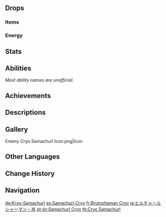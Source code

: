 {{Enemy Infobox
|image    = Enemy Cryo Samachurl.png
|dmgtype  = Physical
|dmgtype2 = Cryo
|weakpoint = yes
|family   = Hilichurls
|group    = Samachurls
|type     = Common Enemies
|location = [[Dragonspine]]
}}
{{Enemy Intro}}

==Drops==
===Items===
{{Drops Table|type=Samachurls}}

===Energy===
{{Energy Drops
|type  = Cryo
|hp1   = 60
|p1    = 1
|hp2   = 0
|p2    = 1
}}

==Stats==
{{Enemy Stats
|cryo_res     = 50%
|hp_type      = 1
|hp_ratio     = 1
|atk_ratio    = 4
}}

==Abilities==
''Most ability names are unofficial.''
{{Enemy Attacks
|name_1 = Icicle Spikes
|desc_1 = Summons icicles that spike from the ground at the player's location, dealing '''50% ATK''' as {{Color|Cryo DMG}}. Also leaves behind a frozen patch of ground that deals '''15% ATK''' as {{Color|Cryo DoT}} to players that step on it.
|name_2 = Ice Pillars
|desc_2 = Summons pillars below itself and any nearby Samachurls, [[Hilichurl Shooters]], and [[Abyss Mages]], giving them a higher ground to attack. The pillars also periodically release blasts around it, dealing '''15% ATK''' as {{Color|Cryo DMG}}. The pillars are Cryo objects and are weakest to Pyro. Defeating the Samachurl will also destroy all its summoned pillars.
{{Elemental Shield Data|Cryo|12|Ice Pillar}}
|caption_2 = Creation
|file_2_2 = Cryo Samachurl Ice Pillars Blast
|caption_2_2 = Blast
|name_3 = Staff Strike
|desc_3 = If the player is within melee range, swings its staff at the player, dealing '''100% ATK''' as {{Color|Physical DMG}} and knocking the player back. The Samachurl also falls in the process due to the staff's weight. The Samachurl will not perform this attack while it is on top of a pillar.
}}

==Achievements==
{{Achievement Topic Table|topic=Cryo Samachurl}}

==Descriptions==
{{Description|A wizened, mumbling hilichurl, one that calls upon the bite of Cryo.<br>Hilichurls especially gifted in commanding the elements who often reach the zenith of their skill in their twilight years. These shamans remember the frosty chants and are even more skilled in the art of using them to entrap their foes.|[[Archive]]}}

==Gallery==
<gallery>
Enemy Cryo Samachurl Icon.png|Icon
</gallery>

==Other Languages==
{{Other Languages
|en      = Cryo Samachurl
|zhs     = 冰丘丘萨满
|zhs_rm  = Bīng Qiūqiū Sàmǎn
|zht     = 冰丘丘薩滿
|zht_rm  = Bīng Qiūqiū Sàmǎn
|zh_tl   = {{Lex|Cryo|zh}} Hilichurl Shaman
|ja      = ヒルチャールシャーマン・氷
|ja_rm   = Hiruchaaru Shaaman - Koori
|ja_tl   = Hilichurl Shaman: {{Lex|Cryo|ja}}
|ko      = 얼음 츄츄 샤먼
|ko_tl   = {{Lex|Cryo|ko}} Hilichurl Shaman
|es      = Samachurl Cryo
|es_tl   = Cryo Samachurl
|fr      = Brutoshaman Cryo
|fr_tl   = Cryo {{Lex|Samachurl|fr}}
|ru      = Крио шамачурл
|ru_tl   = Cryo Samachurl
|th      = Cryo Samachurl
|vi      = Phù Thủy Hilichurl Băng
|vi_tl   = Cryo Hilichurl Sorcerer
|de      = Kryo-Samachurl
|de_tl   = Cryo Samachurl
|id      = Cryo Samachurl
|pt      = Samachurl Cryo
|pt_tl   = Cryo Samachurl
|tr      = Buz Dağ Şamanı
|tr_tl   = {{Lex|Cryo|tr}} {{Lex|Samachurl|tr}}
|it      = Sciamachurl di Cryo
|it_tl   = Cryo {{Lex|Samachurl|it}}
}}

==Change History==
{{Change History|1.2}}

==Navigation==
{{Enemy Navbox|type=Common}}

[[de:Kryo-Samachurl]]
[[es:Samachurl Cryo]]
[[fr:Brutoshaman Cryo]]
[[ja:ヒルチャールシャーマン・氷]]
[[pt-br:Samachurl Cryo]]
[[th:Cryo Samachurl]]